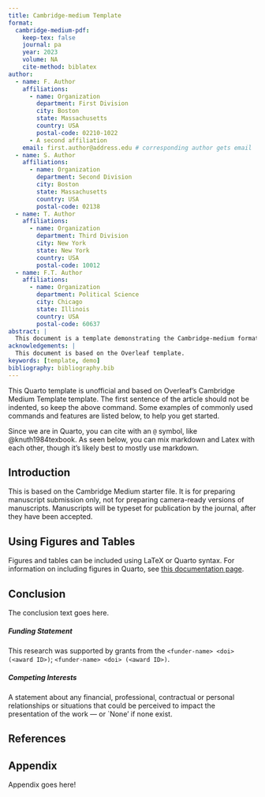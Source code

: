 ```yaml
---
title: Cambridge-medium Template
format:
  cambridge-medium-pdf:
    keep-tex: false
    journal: pa
    year: 2023
    volume: NA
    cite-method: biblatex
author:
  - name: F. Author
    affiliations:
      - name: Organization
        department: First Division
        city: Boston
        state: Massachusetts
        country: USA
        postal-code: 02210-1022
      - A second affiliation
    email: first.author@address.edu # corresponding author gets email
  - name: S. Author
    affiliations:
      - name: Organization
        department: Second Division
        city: Boston
        state: Massachusetts
        country: USA
        postal-code: 02138
  - name: T. Author
    affiliations:
      - name: Organization
        department: Third Division
        city: New York
        state: New York
        country: USA
        postal-code: 10012
  - name: F.T. Author
    affiliations:
      - name: Organization
        department: Political Science
        city: Chicago
        state: Illinois
        country: USA
        postal-code: 60637
abstract: |
  This document is a template demonstrating the Cambridge-medium format.
acknowledgements: |
  This document is based on the Overleaf template.
keywords: [template, demo]
bibliography: bibliography.bib
---
```


\noindent This Quarto template is unofficial and based on Overleaf's Cambridge Medium Template template. The first sentence of the article should not be indented, so keep the above command. Some examples of commonly used commands and features are listed below, to help you get started.

Since we are in Quarto, you can cite with an `@` symbol, like @knuth1984texbook. As seen below, you can mix markdown and Latex with each other, though it's likely best to mostly use markdown.

## Introduction {#sec-intro}

This is based on the Cambridge Medium starter file. It is for preparing manuscript submission only, not for preparing camera-ready versions of manuscripts. Manuscripts will be typeset for publication by the journal, after they have been accepted.

## Using Figures and Tables

Figures and tables can be included using LaTeX or Quarto syntax. For information on including figures in Quarto, see [this documentation page](https://quarto.org/docs/authoring/figures.html).


## Conclusion
The conclusion text goes here.


##### Funding Statement

This research was supported by grants from the `<funder-name> <doi> (<award ID>)`; `<funder-name> <doi> (<award ID>)`.

##### Competing Interests

A statement about any financial, professional, contractual or personal relationships or situations that could be perceived to impact the presentation of the work --- or `None' if none exist.

## References

:::{#refs}
:::

## Appendix {.appendix}

Appendix goes here!


